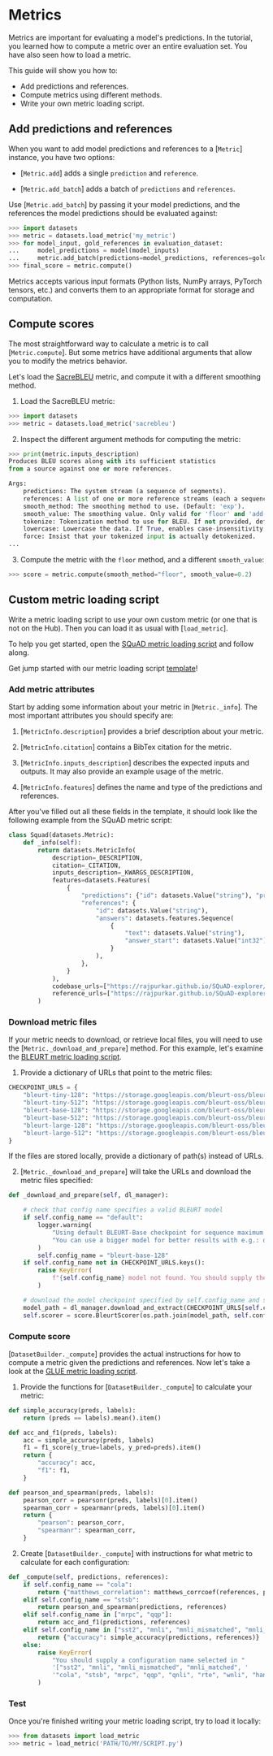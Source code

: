 # Metrics

Metrics are important for evaluating a model's predictions. In the tutorial, you learned how to compute a metric over an entire evaluation set. You have also seen how to load a metric. 

This guide will show you how to:

- Add predictions and references.
- Compute metrics using different methods.
- Write your own metric loading script.

## Add predictions and references

When you want to add model predictions and references to a [`Metric`] instance, you have two options:

- [`Metric.add`] adds a single `prediction` and `reference`.

- [`Metric.add_batch`] adds a batch of `predictions` and `references`.

Use [`Metric.add_batch`] by passing it your model predictions, and the references the model predictions should be evaluated against:

```py
>>> import datasets
>>> metric = datasets.load_metric('my_metric')
>>> for model_input, gold_references in evaluation_dataset:
...     model_predictions = model(model_inputs)
...     metric.add_batch(predictions=model_predictions, references=gold_references)
>>> final_score = metric.compute()
```

<Tip>

Metrics accepts various input formats (Python lists, NumPy arrays, PyTorch tensors, etc.) and converts them to an appropriate format for storage and computation.

</Tip>

## Compute scores

The most straightforward way to calculate a metric is to call [`Metric.compute`]. But some metrics have additional arguments that allow you to modify the metrics behavior. 

Let's load the [SacreBLEU](https://huggingface.co/metrics/sacrebleu) metric, and compute it with a different smoothing method.

1. Load the SacreBLEU metric:

```py
>>> import datasets
>>> metric = datasets.load_metric('sacrebleu')
```

2. Inspect the different argument methods for computing the metric:

```py
>>> print(metric.inputs_description)
Produces BLEU scores along with its sufficient statistics
from a source against one or more references.

Args:
    predictions: The system stream (a sequence of segments).
    references: A list of one or more reference streams (each a sequence of segments).
    smooth_method: The smoothing method to use. (Default: 'exp').
    smooth_value: The smoothing value. Only valid for 'floor' and 'add-k'. (Defaults: floor: 0.1, add-k: 1).
    tokenize: Tokenization method to use for BLEU. If not provided, defaults to 'zh' for Chinese, 'ja-mecab' for Japanese and '13a' (mteval) otherwise.
    lowercase: Lowercase the data. If True, enables case-insensitivity. (Default: False).
    force: Insist that your tokenized input is actually detokenized.
...
```

3. Compute the metric with the `floor` method, and a different `smooth_value`:

```py
>>> score = metric.compute(smooth_method="floor", smooth_value=0.2)
```

<a id='metric_script'></a>

## Custom metric loading script

Write a metric loading script to use your own custom metric (or one that is not on the Hub). Then you can load it as usual with [`load_metric`].

To help you get started, open the [SQuAD metric loading script](https://github.com/huggingface/datasets/blob/master/metrics/squad/squad.py) and follow along.

<Tip>

Get jump started with our metric loading script [template](https://github.com/huggingface/datasets/blob/master/templates/new_metric_script.py)!

</Tip>

### Add metric attributes

Start by adding some information about your metric in [`Metric._info`]. The most important attributes you should specify are:

1. [`MetricInfo.description`] provides a brief description about your metric.

2. [`MetricInfo.citation`] contains a BibTex citation for the metric.

3. [`MetricInfo.inputs_description`] describes the expected inputs and outputs. It may also provide an example usage of the metric.

4. [`MetricInfo.features`] defines the name and type of the predictions and references.

After you've filled out all these fields in the template, it should look like the following example from the SQuAD metric script:

```py
class Squad(datasets.Metric):
    def _info(self):
        return datasets.MetricInfo(
            description=_DESCRIPTION,
            citation=_CITATION,
            inputs_description=_KWARGS_DESCRIPTION,
            features=datasets.Features(
                {
                    "predictions": {"id": datasets.Value("string"), "prediction_text": datasets.Value("string")},
                    "references": {
                        "id": datasets.Value("string"),
                        "answers": datasets.features.Sequence(
                            {
                                "text": datasets.Value("string"),
                                "answer_start": datasets.Value("int32"),
                            }
                        ),
                    },
                }
            ),
            codebase_urls=["https://rajpurkar.github.io/SQuAD-explorer/"],
            reference_urls=["https://rajpurkar.github.io/SQuAD-explorer/"],
        )
```

### Download metric files

If your metric needs to download, or retrieve local files, you will need to use the [`Metric._download_and_prepare`] method. For this example, let's examine the [BLEURT metric loading script](https://github.com/huggingface/datasets/blob/master/metrics/bleurt/bleurt.py). 

1. Provide a dictionary of URLs that point to the metric files:

```py
CHECKPOINT_URLS = {
    "bleurt-tiny-128": "https://storage.googleapis.com/bleurt-oss/bleurt-tiny-128.zip",
    "bleurt-tiny-512": "https://storage.googleapis.com/bleurt-oss/bleurt-tiny-512.zip",
    "bleurt-base-128": "https://storage.googleapis.com/bleurt-oss/bleurt-base-128.zip",
    "bleurt-base-512": "https://storage.googleapis.com/bleurt-oss/bleurt-base-512.zip",
    "bleurt-large-128": "https://storage.googleapis.com/bleurt-oss/bleurt-large-128.zip",
    "bleurt-large-512": "https://storage.googleapis.com/bleurt-oss/bleurt-large-512.zip",
}
```

<Tip>

If the files are stored locally, provide a dictionary of path(s) instead of URLs.

</Tip>

2. [`Metric._download_and_prepare`] will take the URLs and download the metric files specified:

```py
def _download_and_prepare(self, dl_manager):

    # check that config name specifies a valid BLEURT model
    if self.config_name == "default":
        logger.warning(
            "Using default BLEURT-Base checkpoint for sequence maximum length 128. "
            "You can use a bigger model for better results with e.g.: datasets.load_metric('bleurt', 'bleurt-large-512')."
        )
        self.config_name = "bleurt-base-128"
    if self.config_name not in CHECKPOINT_URLS.keys():
        raise KeyError(
            f"{self.config_name} model not found. You should supply the name of a model checkpoint for bleurt in {CHECKPOINT_URLS.keys()}"
        )

    # download the model checkpoint specified by self.config_name and set up the scorer
    model_path = dl_manager.download_and_extract(CHECKPOINT_URLS[self.config_name])
    self.scorer = score.BleurtScorer(os.path.join(model_path, self.config_name))
```

### Compute score

[`DatasetBuilder._compute`] provides the actual instructions for how to compute a metric given the predictions and references. Now let's take a look at the [GLUE metric loading script](https://github.com/huggingface/datasets/blob/master/metrics/glue/glue.py).

1. Provide the functions for [`DatasetBuilder._compute`] to calculate your metric:

```py
def simple_accuracy(preds, labels):
    return (preds == labels).mean().item()

def acc_and_f1(preds, labels):
    acc = simple_accuracy(preds, labels)
    f1 = f1_score(y_true=labels, y_pred=preds).item()
    return {
        "accuracy": acc,
        "f1": f1,
    }

def pearson_and_spearman(preds, labels):
    pearson_corr = pearsonr(preds, labels)[0].item()
    spearman_corr = spearmanr(preds, labels)[0].item()
    return {
        "pearson": pearson_corr,
        "spearmanr": spearman_corr,
    }
```

2. Create [`DatasetBuilder._compute`] with instructions for what metric to calculate for each configuration:

```py
def _compute(self, predictions, references):
    if self.config_name == "cola":
        return {"matthews_correlation": matthews_corrcoef(references, predictions)}
    elif self.config_name == "stsb":
        return pearson_and_spearman(predictions, references)
    elif self.config_name in ["mrpc", "qqp"]:
        return acc_and_f1(predictions, references)
    elif self.config_name in ["sst2", "mnli", "mnli_mismatched", "mnli_matched", "qnli", "rte", "wnli", "hans"]:
        return {"accuracy": simple_accuracy(predictions, references)}
    else:
        raise KeyError(
            "You should supply a configuration name selected in "
            '["sst2", "mnli", "mnli_mismatched", "mnli_matched", '
            '"cola", "stsb", "mrpc", "qqp", "qnli", "rte", "wnli", "hans"]'
        )
```

### Test

Once you're finished writing your metric loading script, try to load it locally:

```py
>>> from datasets import load_metric
>>> metric = load_metric('PATH/TO/MY/SCRIPT.py')
```

